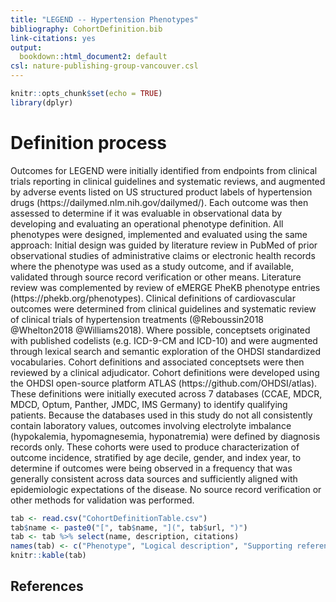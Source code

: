 ```yaml
---
title: "LEGEND -- Hypertension Phenotypes"
bibliography: CohortDefinition.bib
link-citations: yes
output:
  bookdown::html_document2: default
csl: nature-publishing-group-vancouver.csl 
---
```


```r
knitr::opts_chunk$set(echo = TRUE)
library(dplyr)
```

# Definition process {-}

Outcomes for LEGEND were initially identified from endpoints from clinical trials reporting in clinical guidelines and systematic reviews, and augmented by adverse events listed on US structured product labels of hypertension drugs (https://dailymed.nlm.nih.gov/dailymed/).
Each outcome was then assessed to determine if it was evaluable in observational data by developing and evaluating an operational phenotype definition.
All phenotypes were designed, implemented and evaluated using the same approach:  Initial design was guided by literature review in PubMed of prior observational studies of administrative claims or electronic health records where the phenotype was used as a study outcome, and if available, validated through source record verification or other means.
Literature review was complemented by review of eMERGE PheKB phenotype entries (https://phekb.org/phenotypes).
Clinical definitions of cardiovascular outcomes were determined from clinical guidelines and systematic review of clinical trials of hypertension treatments (@Reboussin2018 @Whelton2018 @Williams2018).
Where possible, conceptsets originated with published codelists (e.g. ICD-9-CM and ICD-10) and were augmented through lexical search and semantic exploration of the OHDSI standardized vocabularies.
Cohort definitions and associated conceptsets were then reviewed by a clinical adjudicator.
Cohort definitions were developed using the OHDSI open-source platform ATLAS (https://github.com/OHDSI/atlas).
These definitions were initially executed across 7 databases (CCAE, MDCR, MDCD, Optum, Panther, JMDC, IMS Germany) to identify qualifying patients.
Because the databases used in this study do not all consistently contain laboratory values, outcomes involving electrolyte imbalance (hypokalemia, hypomagnesemia, hyponatremia) were defined by diagnosis records only.
These cohorts were used to produce characterization of outcome incidence, stratified by age decile, gender, and index year, to determine if outcomes were being observed in a frequency that was generally consistent across data sources and sufficiently aligned with epidemiologic expectations of the disease.
No source record verification or other methods for validation was performed.       

```r
tab <- read.csv("CohortDefinitionTable.csv")
tab$name <- paste0("[", tab$name, "](", tab$url, ")")
tab <- tab %>% select(name, description, citations)
names(tab) <- c("Phenotype", "Logical description", "Supporting references")
knitr::kable(tab)
```

## References
